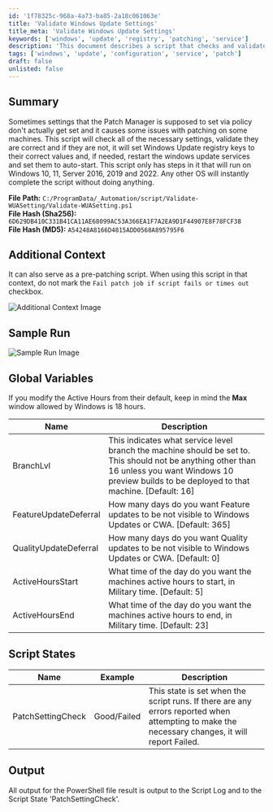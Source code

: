 ```yaml
---
id: '1f78325c-968a-4a73-ba85-2a18c061063e'
title: 'Validate Windows Update Settings'
title_meta: 'Validate Windows Update Settings'
keywords: ['windows', 'update', 'registry', 'patching', 'service']
description: 'This document describes a script that checks and validates Windows Update settings on Windows 10, 11, and Server 2016, 2019, and 2022. It ensures that the necessary registry keys are set correctly and can restart the Windows Update services if needed. It also provides guidance on using the script as a pre-patching tool.'
tags: ['windows', 'update', 'configuration', 'service', 'patch']
draft: false
unlisted: false
---
```

## Summary

Sometimes settings that the Patch Manager is supposed to set via policy don't actually get set and it causes some issues with patching on some machines. This script will check all of the necessary settings, validate they are correct and if they are not, it will set Windows Update registry keys to their correct values and, if needed, restart the windows update services and set them to auto-start. This script only has steps in it that will run on Windows 10, 11, Server 2016, 2019 and 2022. Any other OS will instantly complete the script without doing anything.

**File Path:** `C:/ProgramData/_Automation/script/Validate-WUASetting/Validate-WUASetting.ps1`  
**File Hash (Sha256):** `6D629DB410C331B41CA11AE68099AC53A366EA1F7A2EA9D1F44907E8F78FCF38`  
**File Hash (MD5):** `A54248A8166D4815ADD0568A895795F6`

## Additional Context

It can also serve as a pre-patching script. When using this script in that context, do not mark the `Fail patch job if script fails or times out` checkbox.

![Additional Context Image](../../../static/img/Patch-Manager---WUA-Settings-Validation/image_1.png)

## Sample Run

![Sample Run Image](../../../static/img/Patch-Manager---WUA-Settings-Validation/image_2.png)

## Global Variables

If you modify the Active Hours from their default, keep in mind the **Max** window allowed by Windows is 18 hours.

| Name                   | Description                                                                                                                                                           |
|------------------------|-----------------------------------------------------------------------------------------------------------------------------------------------------------------------|
| BranchLvl              | This indicates what service level branch the machine should be set to. This should not be anything other than 16 unless you want Windows 10 preview builds to be deployed to that machine. [Default: 16] |
| FeatureUpdateDeferral  | How many days do you want Feature updates to be not visible to Windows Updates or CWA. [Default: 365]                                                                |
| QualityUpdateDeferral  | How many days do you want Quality updates to be not visible to Windows Updates or CWA. [Default: 0]                                                                  |
| ActiveHoursStart       | What time of the day do you want the machines active hours to start, in Military time. [Default: 5]                                                                  |
| ActiveHoursEnd         | What time of the day do you want the machines active hours to end, in Military time. [Default: 23]                                                                   |

## Script States

| Name                | Example      | Description                                                                                                                                                       |
|---------------------|--------------|-------------------------------------------------------------------------------------------------------------------------------------------------------------------|
| PatchSettingCheck    | Good/Failed  | This state is set when the script runs. If there are any errors reported when attempting to make the necessary changes, it will report Failed.                 |

## Output

All output for the PowerShell file result is output to the Script Log and to the Script State 'PatchSettingCheck'.












